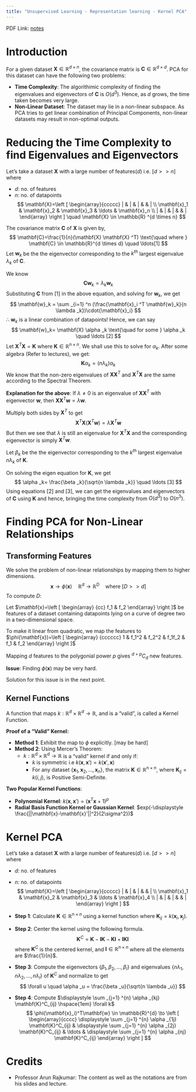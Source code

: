 ```yaml
---
title: "Unsupervised Learning - Representation learning - Kernel PCA"
---
```


PDF Link: [notes](../notes/Wk02.pdf)

# Introduction
For a given dataset $\mathbf{X} \in \mathbb{R} ^{d \times n}$, the covariance matrix is $\mathbf{C} \in \mathbb{R} ^{d \times d}$. PCA for this dataset can have the following two problems:

* **Time Complexity**: The algorithimic complexity of finding the eigenvalues and eigenvectors of $\mathbf{C}$ is $O(d ^3)$. Hence, as $d$ grows, the time taken becomes very large.
* **Non-Linear Dataset**: The dataset may lie in a non-linear subspace. As PCA tries to get linear combination of Principal Components, non-linear datasets may result in non-optimal outputs.

# Reducing the Time Complexity to find Eigenvalues and Eigenvectors
Let's take a dataset $\mathbf{X}$ with a large number of features($d$) i.e. $[d >> n]$ where 

- $d$: no. of features
- $n$: no. of datapoints
$$
\mathbf{X}=\left [
\begin{array}{ccccc}
    | & | & | & & | \\
    \mathbf{x}_1 & \mathbf{x}_2 & \mathbf{x}_3 & \ldots & \mathbf{x}_n \\
    | & | & | & & |
\end{array}
\right ]
\quad \mathbf{X} \in \mathbb{R} ^{d \times n} 
$$

The covariance matrix $\mathbf{C}$ of $\mathbf{X}$ is given by,
$$
\mathbf{C}=\frac{1}{n}(\mathbf{X}  \mathbf{X} ^T) \text{\quad where } \mathbf{C} \in \mathbb{R}^{d \times d} \quad \ldots[1]
$$
Let $\mathbf{w}_k$ be the the eigenvector corresponding to the $k ^{th}$ largest eigenvalue $\lambda _k$ of $\mathbf{C}$.

We know
$$
\mathbf{C}\mathbf{w}_k=\lambda _k \mathbf{w}_k
$$
Substituting $\mathbf{C}$ from $[1]$ in the above equation, and solving for $\mathbf{w}_k$, we get
$$
\mathbf{w}_k = \sum _{i=1} ^n (\frac{\mathbf{x}_i ^T \mathbf{w}_k}{n \lambda _k})\cdot{\mathbf{x}_i}
$$
$\therefore$ $\mathbf{w}_k$ is a linear combination of datapoints! Hence, we can say
$$
\mathbf{w}_k= \mathbf{X} \alpha _k \text{\quad for some } \alpha _k \quad \ldots [2]
$$
Let $\mathbf{X} ^T \mathbf{X} = \mathbf{K}$ where $\mathbf{K} \in \mathbb{R} ^{n \times n}$. We shall use this to solve for $\alpha _k$. After some algebra (Refer to lectures), we get:
$$
\mathbf{K} \alpha _k = (n \lambda _k) \alpha _k
$$
We know that the non-zero eigenvalues of $\mathbf{X}\mathbf{X}^T$ and $\mathbf{X}^T \mathbf{X}$ are the same according to the Spectral Theorem.

**Explanation for the above**: If $\lambda \ne 0$ is an eigenvalue of $\mathbf{X}\mathbf{X}^T$ with eigenvector $\mathbf{w}$, then $\mathbf{X}\mathbf{X}^T\mathbf{w}=\lambda \mathbf{w}$.

Multiply both sides by $\mathbf{X}^T$ to get $$\mathbf{X}^T \mathbf{X}(\mathbf{X}^T\mathbf{w})=\lambda \mathbf{X}^T\mathbf{w}$$
But then we see that $\lambda$ is still an eigenvalue for $\mathbf{X}^T\mathbf{X}$ and the corresponding eigenvector is simply $\mathbf{X}^T\mathbf{w}$.

Let $\beta _k$ be the the eigenvector corresponding to the $k ^{th}$ largest eigenvalue $n \lambda _k$ of $\mathbf{K}$.

On solving the eigen equation for $\mathbf{K}$, we get
$$
\alpha _k= \frac{\beta _k}{\sqrt{n \lambda _k}} \quad \ldots [3]
$$
Using equations [2] and [3], we can get the eigenvalues and eigenvectors of $\mathbf{C}$ using $\mathbf{K}$ and hence, bringing the time complexity from $O(d ^3)$ to $O(n^3)$.

# Finding PCA for Non-Linear Relationships
## Transforming Features
We solve the problem of non-linear relationships by mapping them to higher dimensions.
$$
\mathbf{x} \to \phi(\mathbf{x}) \quad \mathbb{R} ^d \to \mathbb{R} ^D \quad \text{where } [D >> d]
$$
To compute $D$:

Let $\mathbf{x}=\left [
\begin{array} {cc}
    f_1 & f_2
\end{array}
\right ]$ be features of a dataset containing datapoints lying on a curve of degree two in a two-dimensional space.

To make it linear from quadratic, we map the features to 
$\phi(\mathbf{x})=\left [
\begin{array} {cccccc}
    1 & f_1^2 & f_2^2 & f_1f_2 & f_1 & f_2
\end{array}
\right ]$

Mapping $d$ features to the polygonial power $p$ gives $^{d+p} C_d$ new features.

**Issue**: Finding $\phi(\mathbf{x})$ may be very hard.

Solution for this issue is in the next point.

## Kernel Functions
A function that maps $k: \mathbb{R}^d \times \mathbb{R}^d \to \mathbb{R}$, and is a "valid", is called a Kernel Function.

**Proof of a "Valid" Kernel:**

* **Method 1**: Exhibit the map to $\phi$ explicitly. [may be hard]
* **Method 2**: Using Mercer's Theorem:
	+ $k: \mathbb{R}^d \times \mathbb{R}^d \to \mathbb{R}$ is a "valid" kernel if and only if:
		- $k$ is symmetric i.e $k(\mathbf{x},\mathbf{x}') = k(\mathbf{x}',\mathbf{x})$
		- For any dataset $\{\mathbf{x}_1,\mathbf{x}_2,\ldots,\mathbf{x}_n  \}$, the matrix $\mathbf{K} \in \mathbb{R}^{n \times n}$, where $\mathbf{K}_{ij} = k(i,j)$, is Positive Semi-Definite.

**Two Popular Kernel Functions**:

* **Polynomial Kernel**: $k(\mathbf{x},\mathbf{x}') = (\mathbf{x}^T\mathbf{x} + 1)^p$
* **Radial Basis Function Kernel or Gaussian Kernel**: $exp(-\displaystyle \frac{||\mathbf{x}-\mathbf{x}'||^2}{2\sigma^2})$

# Kernel PCA
Let's take a dataset $\mathbf{X}$ with a large number of features($d$) i.e. $[d >> n]$ where

- $d$: no. of features
- $n$: no. of datapoints
$$
\mathbf{X}=\left [
\begin{array}{ccccc}
    | & | & | & & | \\
    \mathbf{x}_1 & \mathbf{x}_2 & \mathbf{x}_3 & \ldots & \mathbf{x}_4 \\
    | & | & | & & |
\end{array}
\right ]
$$

* **Step 1**: Calculate $\mathbf{K} \in \mathbb{R}^{n \times n}$ using a kernel function where $\mathbf{K}_{ij}=k(\mathbf{x}_i,\mathbf{x}_j)$.
* **Step 2**: Center the kernel using the following formula.
    $$
    \mathbf{K}^C=\mathbf{K}-\mathbf{I}\mathbf{K}-\mathbf{K}\mathbf{I}+\mathbf{I}\mathbf{K}\mathbf{I}
    $$
    where $\mathbf{K}^C$ is the centered kernel, and $\mathbf{I} \in \mathbb{R}^{n \times n}$ where all the elements are $\frac{1}{n}$.
* **Step 3**: Compute the eigenvectors $\{\beta _1, \beta _2, \ldots, \beta _l\}$ and eigenvalues $\{n\lambda _1, n\lambda _2, \ldots, n\lambda _l\}$ of $\mathbf{K}^C$ and normalize to get
    $$
    \forall u \quad \alpha _u = \frac{\beta _u}{\sqrt{n \lambda _u}}
    $$
* **Step 4**: Compute $\displaystyle \sum _{j=1} ^{n} \alpha _{kj} \mathbf{K}^C_{ij} \hspace{1em} \forall k$
    $$
    \phi(\mathbf{x}_i)^T\mathbf{w} \in \mathbb{R}^{d} \to 
    \left [
\begin{array}{cccc}
    \displaystyle \sum _{j=1} ^{n} \alpha _{1j} \mathbf{K}^C_{ij} & \displaystyle \sum _{j=1} ^{n} \alpha _{2j} \mathbf{K}^C_{ij} & \ldots & \displaystyle \sum _{j=1} ^{n} \alpha _{nj} \mathbf{K}^C_{ij}
\end{array}
\right ]
    $$

# Credits
* Professor Arun Rajkumar: The content as well as the notations are from his slides and lecture.
